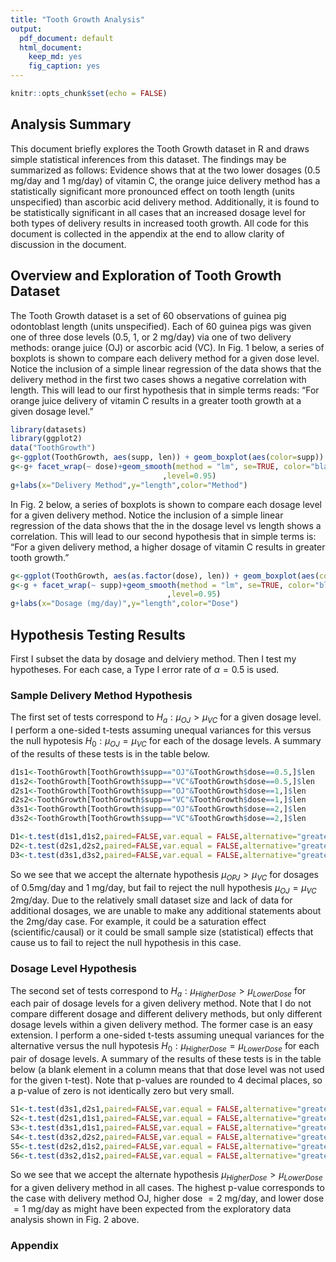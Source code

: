 ```yaml
---
title: "Tooth Growth Analysis"
output:
  pdf_document: default
  html_document:
    keep_md: yes
    fig_caption: yes
---
```


```r
knitr::opts_chunk$set(echo = FALSE)
```

## Analysis Summary

This document briefly explores the Tooth Growth dataset in R and draws simple statistical inferences from this dataset. The findings may be summarized as follows: Evidence shows that at the two lower dosages (0.5 mg/day and 1 mg/day) of vitamin C, the orange juice delivery method has a statistically significant more pronounced effect on tooth length (units unspecified) than ascorbic acid delivery method. Additionally, it is found to be statistically significant in all cases that an increased dosage level for both types of delivery results in increased tooth growth. All code for this document is collected in the appendix at the end to allow clarity of discussion in the document.

## Overview and Exploration of Tooth Growth Dataset

The Tooth Growth dataset is a set of 60 observations of guinea pig odontoblast length (units unspecified). Each of 60 guinea pigs was given one of three dose levels (0.5, 1, or 2 mg/day) via one of two delivery methods: orange juice (OJ) or ascorbic acid (VC). In Fig. 1 below, a series of boxplots is shown to compare each delivery method for a given dose level. Notice the inclusion of a simple linear regression of the data shows that the delivery method in the first two cases shows a negative correlation with length. This will lead to our first hypothesis that in simple terms reads: "For orange juice delivery of vitamin C results in a greater tooth growth at a given dosage level." 

```r
library(datasets)
library(ggplot2)
data("ToothGrowth")
g<-ggplot(ToothGrowth, aes(supp, len)) + geom_boxplot(aes(color=supp))
g<-g+ facet_wrap(~ dose)+geom_smooth(method = "lm", se=TRUE, color="black", aes(group=1)
                                  ,level=0.95)
g+labs(x="Delivery Method",y="length",color="Method")
```


In Fig. 2 below, a series of boxplots is shown to compare each dosage level for a given delivery method. Notice the inclusion of a simple linear regression of the data shows that the  in the dosage level vs length shows a correlation. This will lead to our second hypothesis that in simple terms is: "For a given delivery method, a higher dosage of vitamin C results in greater tooth growth."


```r

g<-ggplot(ToothGrowth, aes(as.factor(dose), len)) + geom_boxplot(aes(color=as.factor(dose)))
g<-g + facet_wrap(~ supp)+geom_smooth(method = "lm", se=TRUE, color="black", aes(group=1)
                                   ,level=0.95)
g+labs(x="Dosage (mg/day)",y="length",color="Dose")
```



## Hypothesis Testing Results

First I subset the data by dosage and delviery method. Then I test my hypotheses. For each case, a Type I error rate of $\alpha =0.5$ is used. 

### Sample Delivery Method Hypothesis

The first set of tests correspond to $H_a: \mu_{OJ}>\mu_{VC}$ for a given dosage level. I perform a one-sided t-tests assuming unequal variances for this versus the null hypotesis $H_0: \mu_{OJ}=\mu_{VC}$ for each of the dosage levels. A summary of the results of these tests is in the table below. 
 

```r
d1s1<-ToothGrowth[ToothGrowth$supp=="OJ"&ToothGrowth$dose==0.5,]$len
d1s2<-ToothGrowth[ToothGrowth$supp=="VC"&ToothGrowth$dose==0.5,]$len
d2s1<-ToothGrowth[ToothGrowth$supp=="OJ"&ToothGrowth$dose==1,]$len
d2s2<-ToothGrowth[ToothGrowth$supp=="VC"&ToothGrowth$dose==1,]$len
d3s1<-ToothGrowth[ToothGrowth$supp=="OJ"&ToothGrowth$dose==2,]$len
d3s2<-ToothGrowth[ToothGrowth$supp=="VC"&ToothGrowth$dose==2,]$len
```

```r
D1<-t.test(d1s1,d1s2,paired=FALSE,var.equal = FALSE,alternative="greater")
D2<-t.test(d2s1,d2s2,paired=FALSE,var.equal = FALSE,alternative="greater")
D3<-t.test(d3s1,d3s2,paired=FALSE,var.equal = FALSE,alternative="greater")
```
\begin{center}
 \begin{tabular}{||c | c | c | c| c ||} 
 \hline
 Dosage (mg/day) & $\mu_{OJ}$ & $\mu_{VC}$ & t-test p value & Hypothesis result\\[0.5ex] 
 \hline\hline
 0.5 & `r round(unname(D1$estimate[1]),2)` & `r round(unname(D1$estimate[2]),2)` & `r round(D1$p.value,4)` & $H_a$ \\ 
 \hline
 1 & `r round(unname(D2$estimate[1]),2)` & `r round(unname(D2$estimate[2]),2)` & `r round(D2$p.value,3)` & $H_a$ \\
 \hline
 2 & `r round(unname(D3$estimate[1]),2)` & `r round(unname(D3$estimate[2]),2)` & `r round(D3$p.value,2)` & $H_0$ \\
 \hline
\end{tabular}
\end{center}
So we see that we accept the alternate hypothesis $\mu_{OPJ} > \mu_{VC}$ for dosages of 0.5mg/day and 1 mg/day, but fail to reject the null hypothesis $\mu_{OJ} = \mu_{VC}$ 2mg/day. Due to the relatively small dataset size and lack of data for additional dosages, we are unable to make any additional statements about the 2mg/day case. For example, it could be a saturation effect (scientific/causal) or it could be small sample size (statistical) effects that cause us to fail to reject the null hypothesis in this case.

### Dosage Level Hypothesis

The second set of tests correspond to $H_a: \mu_{HigherDose}>\mu_{LowerDose}$ for each pair of dosage levels for a given delivery method. Note that I do not compare different dosage and different delivery methods, but only different dosage levels within a given delivery method. The former case is an easy extension. I perform a one-sided t-tests assuming unequal variances for the alternative versus the null hypotesis $H_0: \mu_{HigherDose}=\mu_{LowerDose}$ for each pair of dosage levels. A summary of the results of these tests is in the table below (a blank element in a column means that that dose level was not used for the given t-test). Note that p-values are rounded to 4 decimal places, so a p-value of zero is not identically zero but very small. 

```r
S1<-t.test(d3s1,d2s1,paired=FALSE,var.equal = FALSE,alternative="greater")
S2<-t.test(d2s1,d1s1,paired=FALSE,var.equal = FALSE,alternative="greater")
S3<-t.test(d3s1,d1s1,paired=FALSE,var.equal = FALSE,alternative="greater")
S4<-t.test(d3s2,d2s2,paired=FALSE,var.equal = FALSE,alternative="greater")
S5<-t.test(d2s2,d1s2,paired=FALSE,var.equal = FALSE,alternative="greater")
S6<-t.test(d3s2,d1s2,paired=FALSE,var.equal = FALSE,alternative="greater")
```
\begin{center}
 \begin{tabular}{||c | c | c | c | c| c ||} 
 \hline
 Delivery Method & $\mu_{dose=2}$ & $\mu_{dose=1}$ & $\mu_{dose=0.5}$ & t-test p value (rounded) & Hypothesis result\\[0.5ex] 
 \hline\hline
 OJ & `r round(unname(S1$estimate[1]),2)` & `r round(unname(S1$estimate[2]),2)` &  & `r round(S1$p.value,4)` & $H_a$ \\ 
 \hline
 OJ &  & `r round(unname(S2$estimate[1]),2)` & `r round(unname(S2$estimate[2]),2)` & `r round(S2$p.value,4)` & $H_a$ \\
 \hline
 OJ & `r round(unname(S3$estimate[1]),2)` &  & `r round(unname(S3$estimate[2]),2)` & `r round(S3$p.value,4)` & $H_a$ \\
 \hline
  VC & `r round(unname(S4$estimate[1]),2)` & `r round(unname(S4$estimate[2]),2)` &  & `r round(S4$p.value,4)` & $H_a$ \\ 
 \hline
 VC &  & `r round(unname(S5$estimate[1]),2)` & `r round(unname(S5$estimate[2]),2)` & `r round(S5$p.value,4)` & $H_a$ \\
 \hline
 VC & `r round(unname(S6$estimate[1]),2)` &  & `r round(unname(S6$estimate[2]),2)` & `r round(S6$p.value,4)` & $H_a$ \\
 \hline
\end{tabular}
\end{center}
So we see that we accept the alternate hypothesis $\mu_{HigherDose} > \mu_{LowerDose}$ for a given delivery method in all cases. The highest p-value corresponds to the case with delivery method OJ, higher dose $= 2$ mg/day, and lower dose $= 1$ mg/day as might have been expected from the exploratory data analysis shown in Fig. 2 above.



\newpage
### Appendix 
```r
```
